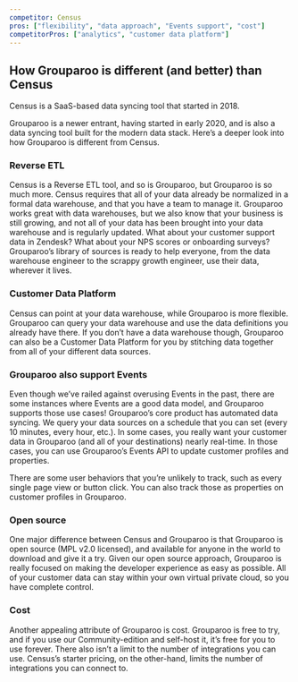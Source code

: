 ```yaml
---
competitor: Census
pros: ["flexibility", "data approach", "Events support", "cost"]
competitorPros: ["analytics", "customer data platform"]
---
```


## How Grouparoo is different (and better) than Census

Census is a SaaS-based data syncing tool that started in 2018.

Grouparoo is a newer entrant, having started in early 2020, and is also a data syncing tool built for the modern data stack. Here’s a deeper look into how Grouparoo is different from Census.

### Reverse ETL

Census is a Reverse ETL tool, and so is Grouparoo, but Grouparoo is so much more. Census requires that all of your data already be normalized in a formal data warehouse, and that you have a team to manage it. Grouparoo works great with data warehouses, but we also know that your business is still growing, and not all of your data has been brought into your data warehouse and is regularly updated. What about your customer support data in Zendesk? What about your NPS scores or onboarding surveys? Grouparoo’s library of sources is ready to help everyone, from the data warehouse engineer to the scrappy growth engineer, use their data, wherever it lives.

<SectionDivider
  imagePath="/images/solutions/bowtie.png"
  heading="Easily define profiles, no matter your data."
  content="Grouparoo's queryable data structure makes it easy to create profiles -- even from historical data.  You can configure customer profiles from the command line on our community edition, or straight from the UI with our enterprise product."
  imageLeft="true"
/>


### Customer Data Platform

Census can point at your data warehouse, while Grouparoo is more flexible. Grouparoo can query your data warehouse and use the data definitions you already have there. If you don’t have a data warehouse though, Grouparoo can also be a Customer Data Platform for you by stitching data together from all of your different data sources.

### Grouparoo also support Events

Even though we’ve railed against overusing Events in the past, there are some instances where Events are a good data model, and Grouparoo supports those use cases! Grouparoo’s core product has automated data syncing. We query your data sources on a schedule that you can set (every 10 minutes, every hour, etc.). In some cases, you really want your customer data in Grouparoo (and all of your destinations) nearly real-time. In those cases, you can use Grouparoo’s Events API to update customer profiles and properties.

There are some user behaviors that you’re unlikely to track, such as every single page view or button click. You can also track those as properties on customer profiles in Grouparoo.

<SectionDivider
  imagePath="/images/solutions/locked-cloud.svg"
  heading="Grouparoo keeps your data right where you want it"
  content="Grouparoo’s open source edition makes it easy for anyone to give us a try.  Setup is simple, and your data can stay right where it is in the cloud."
/>


### Open source

One major difference between Census and Grouparoo is that Grouparoo is open source (MPL v2.0 licensed), and available for anyone in the world to download and give it a try. Given our open source approach, Grouparoo is really focused on making the developer experience as easy as possible. All of your customer data can stay within your own virtual private cloud, so you have complete control.

### Cost

Another appealing attribute of Grouparoo is cost. Grouparoo is free to try, and if you use our Community-edition and self-host it, it’s free for you to use forever. There also isn’t a limit to the number of integrations you can use. Census’s starter pricing, on the other-hand, limits the number of integrations you can connect to.

<SectionDivider
  imagePath="/images/solutions/money-stacks.svg"
  heading="Community edition is free forever"
  content="And our enterprise edition is priced to scale with your business, not against it."
  imageLeft="true"
/>

